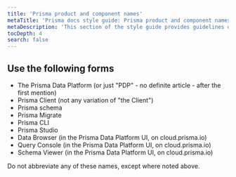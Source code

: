 ```yaml
---
title: 'Prisma product and component names'
metaTitle: 'Prisma docs style guide: Prisma product and component names'
metaDescription: 'This section of the style guide provides guidelines on how to refer to Prisma products and components.'
tocDepth: 4
search: false
---
```


## Use the following forms

- The Prisma Data Platform (or just "PDP" - no definite article - after the first mention)
- Prisma Client (not any variation of "the Client")
- Prisma schema
- Prisma Migrate
- Prisma CLI
- Prisma Studio
- Data Browser (in the Prisma Data Platform UI, on cloud.prisma.io)
- Query Console (in the Prisma Data Platform UI, on cloud.prisma.io)
- Schema Viewer (in the Prisma Data Platform UI, on cloud.prisma.io)

Do not abbreviate any of these names, except where noted above.
